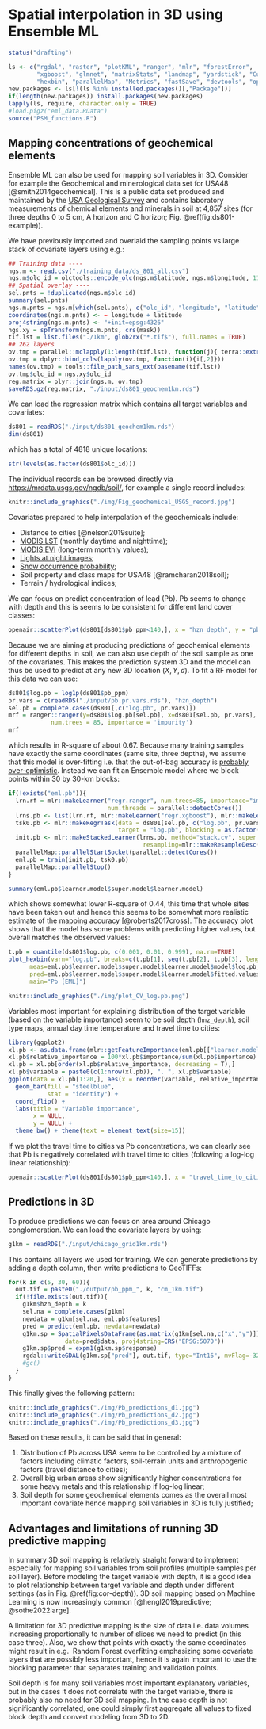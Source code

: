 # Spatial interpolation in 3D using Ensemble ML

```r
status("drafting")
```

```r
ls <- c("rgdal", "raster", "plotKML", "ranger", "mlr", "forestError", 
        "xgboost", "glmnet", "matrixStats", "landmap", "yardstick", "Cubist", 
        "hexbin", "parallelMap", "Metrics", "fastSave", "devtools", "openair")
new.packages <- ls[!(ls %in% installed.packages()[,"Package"])]
if(length(new.packages)) install.packages(new.packages)
lapply(ls, require, character.only = TRUE)
#load.pigz("eml_data.RData")
source("PSM_functions.R")
```

## Mapping concentrations of geochemical elements

Ensemble ML can also be used for mapping soil variables in 3D. Consider for example 
the Geochemical and minerological data set for USA48 [@smith2014geochemical]. This is a public data set 
produced and maintained by the [USA Geological Survey](https://mrdata.usgs.gov/ngdb/soil/) and contains laboratory measurements 
of chemical elements and minerals in soil at 4,857 sites (for three depths 0 to 5 cm, 
A horizon and C horizon; Fig. \@ref(fig:ds801-example)).

We have previously imported and overlaid the sampling points vs large stack of 
covariate layers using e.g.:

```r
## Training data ----
ngs.m <- read.csv("./training_data/ds_801_all.csv")
ngs.m$olc_id = olctools::encode_olc(ngs.m$latitude, ngs.m$longitude, 11)
## Spatial overlay ----
sel.pnts = !duplicated(ngs.m$olc_id)
summary(sel.pnts)
ngs.m.pnts = ngs.m[which(sel.pnts), c("olc_id", "longitude", "latitude")]
coordinates(ngs.m.pnts) <- ~ longitude + latitude
proj4string(ngs.m.pnts) <- "+init=epsg:4326"
ngs.xy = spTransform(ngs.m.pnts, crs(mask))
tif.lst = list.files("./1km", glob2rx("*.tif$"), full.names = TRUE)
## 262 layers
ov.tmp = parallel::mclapply(1:length(tif.lst), function(j){ terra::extract(terra::rast(tif.lst[j]), terra::vect(ngs.xy)) }, mc.cores = 80)
ov.tmp = dplyr::bind_cols(lapply(ov.tmp, function(i){i[,2]}))
names(ov.tmp) = tools::file_path_sans_ext(basename(tif.lst))
ov.tmp$olc_id = ngs.xy$olc_id
reg.matrix = plyr::join(ngs.m, ov.tmp)
saveRDS.gz(reg.matrix, "./input/ds801_geochem1km.rds")
```


We can load the regression matrix which contains all target variables and covariates:

```r
ds801 = readRDS("./input/ds801_geochem1km.rds")
dim(ds801)
```

which has a total of 4818 unique locations:

```r
str(levels(as.factor(ds801$olc_id)))
```

The individual records can be browsed directly via <https://mrdata.usgs.gov/ngdb/soil/>, 
for example a single record includes:

```r
knitr::include_graphics("./img/Fig_geochemical_USGS_record.jpg")
```

Covariates prepared to help interpolation of the geochemicals include:

- Distance to cities [@nelson2019suite];  
- [MODIS LST](https://doi.org/10.5281/zenodo.1420114) (monthly daytime and nighttime);  
- [MODIS EVI](https://lpdaac.usgs.gov/products/mod13q1v006/) (long-term monthly values);  
- [Lights at night images](https://eogdata.mines.edu/products/dmsp/);  
- [Snow occurrence probability](https://climate.esa.int/en/odp/#/project/snow);  
- Soil property and class maps for USA48 [@ramcharan2018soil];  
- Terrain / hydrological indices;  

We can focus on predict concentration of lead (Pb). Pb seems to change 
with depth and this is seems to be consistent for different land cover classes:

```r
openair::scatterPlot(ds801[ds801$pb_ppm<140,], x = "hzn_depth", y = "pb_ppm", method = "hexbin", col = "increment", log.x=TRUE, log.y=TRUE, xlab="Depth", ylab="Pb [ppm]", z.lim=c(0,100), type="landcover1")
```


Because we are aiming at producing predictions of geochemical elements for different 
depths in soil, we can also use depth of the soil sample as one of the covariates. 
This makes the prediction system 3D and the model can thus be used to predict at 
any new 3D location ($X, Y, d$). To fit a RF model for this data we can use:

```r
ds801$log.pb = log1p(ds801$pb_ppm)
pr.vars = c(readRDS("./input/pb.pr.vars.rds"), "hzn_depth")
sel.pb = complete.cases(ds801[,c("log.pb", pr.vars)])
mrf = ranger::ranger(y=ds801$log.pb[sel.pb], x=ds801[sel.pb, pr.vars], 
            num.trees = 85, importance = 'impurity')
mrf
```

which results in R-square of about 0.67. Because many training samples have exactly 
the same coordinates (same site, three depths), we assume that this model is 
over-fitting i.e. that the out-of-bag accuracy is [probably over-optimistic](https://opengeohub.github.io/spatial-sampling-ml/). 
Instead we can fit an Ensemble model where we block points within 30 by 30-km blocks:

```r
if(!exists("eml.pb")){
  lrn.rf = mlr::makeLearner("regr.ranger", num.trees=85, importance="impurity",
                            num.threads = parallel::detectCores())
  lrns.pb <- list(lrn.rf, mlr::makeLearner("regr.xgboost"), mlr::makeLearner("regr.cvglmnet"))
  tsk0.pb <- mlr::makeRegrTask(data = ds801[sel.pb, c("log.pb", pr.vars)], 
                               target = "log.pb", blocking = as.factor(ds801$ID[sel.pb]))
  init.pb <- mlr::makeStackedLearner(lrns.pb, method="stack.cv", super.learner="regr.lm", 
                                      resampling=mlr::makeResampleDesc(method="CV", blocking.cv=TRUE))
  parallelMap::parallelStartSocket(parallel::detectCores())
  eml.pb = train(init.pb, tsk0.pb)
  parallelMap::parallelStop()
}
```

```r
summary(eml.pb$learner.model$super.model$learner.model)
```

which shows somewhat lower R-square of 0.44, this time that whole sites have 
been taken out and hence this seems to be somewhat more realistic estimate of the 
mapping accuracy [@roberts2017cross]. The accuracy plot shows that the model has 
some problems with predicting higher values, but overall matches the observed values:

```r
t.pb = quantile(ds801$log.pb, c(0.001, 0.01, 0.999), na.rm=TRUE)
plot_hexbin(varn="log.pb", breaks=c(t.pb[1], seq(t.pb[2], t.pb[3], length=25)), 
      meas=eml.pb$learner.model$super.model$learner.model$model$log.pb, 
      pred=eml.pb$learner.model$super.model$learner.model$fitted.values,
      main="Pb [EML]")
```

```r
knitr::include_graphics("./img/plot_CV_log.pb.png")
```

Variables most important for explaining distribution of the target variable (based on the variable importance)
seem to be soil depth (`hnz_depth`), soil type maps, annual day time temperature and travel time to cities:

```r
library(ggplot2)
xl.pb <- as.data.frame(mlr::getFeatureImportance(eml.pb[["learner.model"]][["base.models"]][[1]])$res)
xl.pb$relative_importance = 100*xl.pb$importance/sum(xl.pb$importance)
xl.pb = xl.pb[order(xl.pb$relative_importance, decreasing = T),]
xl.pb$variable = paste0(c(1:nrow(xl.pb)), ". ", xl.pb$variable)
ggplot(data = xl.pb[1:20,], aes(x = reorder(variable, relative_importance), y = relative_importance)) +
  geom_bar(fill = "steelblue",
           stat = "identity") +
  coord_flip() +
  labs(title = "Variable importance",
       x = NULL,
       y = NULL) +
  theme_bw() + theme(text = element_text(size=15))
```

If we plot the travel time to cities vs Pb concentrations, we can clearly see that 
Pb is negatively correlated with travel time to cities (following a log-log linear relationship):

```r
openair::scatterPlot(ds801[ds801$pb_ppm<140,], x = "travel_time_to_cities_1_usa48", y = "pb_ppm", method = "hexbin", col = "increment", log.x=TRUE, log.y=TRUE, xlab="Travel time to cities 1", ylab="Pb [ppm]", type="hzn_depth")
```

## Predictions in 3D

To produce predictions we can focus on area around Chicago conglomeration. We can 
load the covariate layers by using:

```r
g1km = readRDS("./input/chicago_grid1km.rds")
```

This contains all layers we used for training. We can generate predictions by 
adding a depth column, then write predictions to GeoTIFFs:

```r
for(k in c(5, 30, 60)){
  out.tif = paste0("./output/pb_ppm_", k, "cm_1km.tif")
  if(!file.exists(out.tif)){
    g1km$hzn_depth = k
    sel.na = complete.cases(g1km)
    newdata = g1km[sel.na, eml.pb$features]
    pred = predict(eml.pb, newdata=newdata)
    g1km.sp = SpatialPixelsDataFrame(as.matrix(g1km[sel.na,c("x","y")]), 
                data=pred$data, proj4string=CRS("EPSG:5070"))
    g1km.sp$pred = expm1(g1km.sp$response)
    rgdal::writeGDAL(g1km.sp["pred"], out.tif, type="Int16", mvFlag=-32768, options=c("COMPRESS=DEFLATE"))
    #gc()
  }
}
```

This finally gives the following pattern:

```r
knitr::include_graphics("./img/Pb_predictions_d1.jpg")
knitr::include_graphics("./img/Pb_predictions_d2.jpg")
knitr::include_graphics("./img/Pb_predictions_d3.jpg")
```

Based on these results, it can be said that in general:

1. Distribution of Pb across USA seem to be controlled by a mixture of factors 
   including climatic factors, soil-terrain units and anthropogenic factors (travel distance to cities);  
2. Overall big urban areas show significantly higher concentrations for some heavy 
   metals and this relationship if log-log linear;  
3. Soil depth for some geochemical elements comes as the overall most important 
   covariate hence mapping soil variables in 3D is fully justified;


## Advantages and limitations of running 3D predictive mapping

In summary 3D soil mapping is relatively straight forward to implement especially 
for mapping soil variables from soil profiles (multiple samples per soil layer). 
Before modeling the target variable with depth, it is a good idea to plot 
relationship between target variable and depth under different settings 
(as in Fig. \@ref(fig:cor-depth)). 3D soil mapping based on Machine Learning is 
now increasingly common [@hengl2019predictive; @sothe2022large].

A limitation for 3D predictive mapping is the size of data i.e. data volumes 
increasing proportionally to number of slices we need to predict (in this case three). 
Also, we show that points with exactly the same coordinates might result in e.g. 
Random Forest overfitting emphasizing some covariate layers that are possibly 
less important, hence it is again important to use the blocking parameter that 
separates training and validation points.

Soil depth is for many soil variables most important explanatory variables, but 
in the cases it does not correlate with the target variable, there is probably 
also no need for 3D soil mapping. In the case depth is not significantly 
correlated, one could simply first aggregate all values to fixed block depth and 
convert modeling from 3D to 2D.
